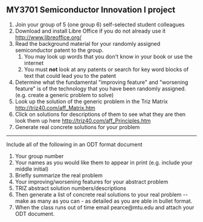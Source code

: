 {{MY3701}}

==MY3701 Semiconductor Innovation I project==

# Join your group of 5 (one group 6) self-selected student colleagues
# Download and install Libre Office if you do not already use it http://www.libreoffice.org/
# Read the background material for your randomly assigned semiconductor patent to the group.
## You may look up words that you don't know in your book or use the internet
## You must '''not''' look at any patents or search for key word blocks of text that could lead you to the patent
# Determine what the fundamental "improving feature" and "worsening feature" is of the technology that you have been randomly assigned. (e.g. create a generic problem to solve)
# Look up the solution of the generic problem in the Triz Matrix http://triz40.com/aff_Matrix.htm
# Click on solutions for descriptions of them to see what they are then look them up here http://triz40.com/aff_Principles.htm
# Generate real concrete solutions for your problem
----

Include all of the following in an ODT format document
# Your group number
# Your names as you would like them to appear in print (e.g. include your middle initial)
# Briefly summarize the real problem
# Your improving/worsening features for your abstract problem
# TRIZ abstract solution numbers/descriptions
# Then generate a list of concrete real solutions to your real problem -- make as many as you can - as detailed as you are able in bullet format.
# When the class runs out of time email pearce@mtu.edu and attach your ODT document.